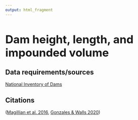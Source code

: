 ```yaml
---
output: html_fragment
---
```


<style type="text/css">
  h1{
  font-size: 2.5em;
}
</style>


# Dam height, length, and impounded volume

## Data requirements/sources
[National Inventory of Dams](https://nid.sec.usace.army.mil/#/){target="_blank"}

## Citations
([Magillian et al. 2016](https://online.ucpress.edu/elementa/article/doi/10.12952/journal.elementa.000108/112905/River-restoration-by-dam-removal-Enhancing){target="_blank"}, [Gonzales & Walls 2020](https://media.rff.org/documents/Dams_and_Dam_Removals_in_the_US_Js8EO7S.pdf){target="_blank"})

